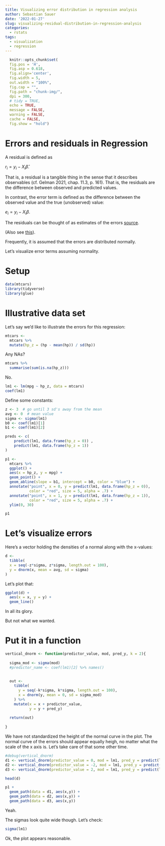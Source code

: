 ```yaml
---
title: Visualizing error distribution in regression analysis
author: Sebastian Sauer
date: '2022-01-27'
slug: visualizing-residual-distribution-in-regression-analysis
categories:
  - rstats
tags:
  - visualization
  - regression
---
```




```r
  knitr::opts_chunk$set(
  fig.pos = 'H',
  fig.asp = 0.618,
  fig.align='center',
  fig.width = 5,
  out.width = "100%",
  fig.cap = "", 
  fig.path = "chunk-img/",
  dpi = 300,
  # tidy = TRUE,
  echo = TRUE,
  message = FALSE,
  warning = FALSE,
  cache = FALSE,
  fig.show = "hold")
```


# Errors and residuals in Regression

A residual is defined as

$r_i = y_i - X_i \hat{\beta}$.

That is, a residual is a tangible thing in the sense that it describes observables (cf. Gelman 2021, chap. 11.3, p. 161).
That is, the residuals are the difference between observed and predicted values.




In contrast, the error term is defined as the difference between the observed value and the true (unobserved) value:


$e_i = y_i - X_i \beta$.

The residuals can be thought of as estimates of the errors [source](https://stats.stackexchange.com/questions/133389/what-is-the-difference-between-errors-and-residuals).

(Also see [this](https://stackoverflow.com/questions/56754560/what-is-the-exact-difference-between-error-and-residual)).

Frequently, it is assumed that the errors are distributed normally.

Let's visualize error terms assuming normality.

# Setup

```r
data(mtcars)
library(tidyverse)
library(glue)
```



# Illustrative data set

Let's say we'd like to illustrate the errors for this regression:


```r
mtcars <-
  mtcars %>% 
  mutate(hp_z = (hp - mean(hp)) / sd(hp))
```

Any NAs?

```r
mtcars %>% 
  summarise(sum(is.na(hp_z)))
```


No.


```r
lm1 <- lm(mpg ~ hp_z, data = mtcars)
coef(lm1)
```


Define some constants:

```r
z <- 3  # go until 3 sd's away from the mean
avg <- 0  # mean value
sigma <- sigma(lm1)
b0 <- coef(lm1)[1]
b1 <- coef(lm1)[2]
```



```r
preds <- c(
    predict(lm1, data.frame(hp_z = 0)) ,
    predict(lm1, data.frame(hp_z = 1)) 
)

p1 <- 
  mtcars %>% 
  ggplot() +
  aes(x = hp_z, y = mpg) +
  geom_point() +
  geom_abline(slope = b1, intercept = b0, color = "blue") +
  annotate("point", x = 0, y = predict(lm1, data.frame(hp_z = 0)),
           color = "red", size = 5, alpha = .7) +
  annotate("point", x = 1, y = predict(lm1, data.frame(hp_z = 1)),
           color = "red", size = 5, alpha = .7) +
  ylim(0, 30)

p1
```


# Let's visualize errors


Here's a vector holding the densities of a normal along with the x-values:

```r
d <-
  tibble(
  x = seq(-z*sigma, z*sigma, length.out = 100),
  y = dnorm(x, mean = avg, sd = sigma)
)
```


Let's plot that:

```r
ggplot(d) +
  aes(x = x, y = y) +
  geom_line()
```

In all its glory.

But not what we wanted.


# Put it in a function


```r
vertical_dnorm <- function(predictor_value, mod, pred_y, k = 2){
  
  sigma_mod <- sigma(mod)
  #predictor_name <- coef(lm1)[2] %>% names()
  
  
  out <-
    tibble(
      y = seq(-k*sigma, k*sigma, length.out = 100),
      x = dnorm(y, mean = 0, sd = sigma_mod)
    ) %>% 
    mutate(x = x + predictor_value,
           y = y + pred_y)
  
  return(out)
  
}
```


We have not standardized the height of the normal curve in the plot.
The normal curve of the errors should appear equally heigh,
no matter what the scale of the x axis is.
Let's take care of that some other time.


```r
#debug(vertical_dnorm)
d1 <- vertical_dnorm(predictor_value = 0, mod = lm1, pred_y = predict(lm1, tibble(hp_z = 0))) 
d2 <- vertical_dnorm(predictor_value = -2, mod = lm1, pred_y = predict(lm1, tibble(hp_z = -2))) 
d3 <- vertical_dnorm(predictor_value = 2, mod = lm1, pred_y = predict(lm1, tibble(hp_z = 2))) 

```

```r
head(d)
```



```r
p1 +
  geom_path(data = d1, aes(x,y)) +
  geom_path(data = d2, aes(x,y)) +
  geom_path(data = d3, aes(x,y)) 
```

Yeah.


The sigmas look quite wide though.
Let's check:

```r
sigma(lm1)
```

Ok, the plot appears reasonable. 



